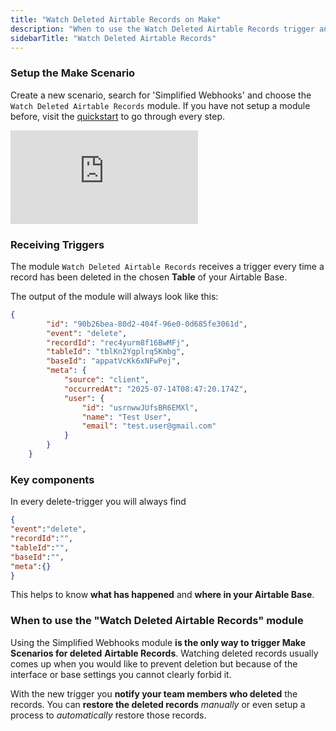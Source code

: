 ```yaml
---
title: "Watch Deleted Airtable Records on Make"
description: "When to use the Watch Deleted Airtable Records trigger and what to expect."
sidebarTitle: "Watch Deleted Airtable Records"
---
```


### Setup the Make Scenario

Create a new scenario, search for 'Simplified Webhooks' and choose the `Watch Deleted Airtable Records` module. If you have not setup a module before, visit the [quickstart](https://docs.simplified-webhooks.com/quickstart) to go through every step.

<Accordion title="Video Walkthrough" icon="sparkles">
    <iframe
  className="w-full aspect-video rounded-xl"
  src="https://www.youtube.com/embed/8mwDnzNKkb0"
  title="How to instantly trigger Make Scenarios for *Deleted* Airtable Records without using a Script!"
  frameBorder="0"
  allow="accelerometer; autoplay; clipboard-write; encrypted-media; gyroscope; picture-in-picture"
  allowFullScreen
></iframe>
</Accordion>

### Receiving Triggers

The module `Watch Deleted Airtable Records` receives a trigger every time a record has been deleted in the chosen **Table** of your Airtable Base.

The output of the module will always look like this:

```json expandable
{
        "id": "90b26bea-80d2-404f-96e0-0d685fe3061d",
        "event": "delete",
        "recordId": "rec4yurm8f16BwMFj",
        "tableId": "tblKn2Ygplrq5Kmbg",
        "baseId": "appatVcKk6xNFwPej",
        "meta": {
            "source": "client",
            "occurredAt": "2025-07-14T08:47:20.174Z",
            "user": {
                "id": "usrnwwJUfsBR6EMXl",
                "name": "Test User",
                "email": "test.user@gmail.com"
            }
        }
    }
```

### Key components

In every delete-trigger you will always find

```json
{
"event":"delete",
"recordId":"",
"tableId":"",
"baseId":"",
"meta":{}
}
```

This helps to know **what has happened** and **where in your Airtable Base**.

### When to use the "Watch Deleted Airtable Records" module

Using the Simplified Webhooks module **is the only way to trigger Make Scenarios for deleted** **Airtable Records**. Watching deleted records usually comes up when you would like to prevent deletion but because of the interface or base settings you cannot clearly forbid it.

With the new trigger you **notify your team members who deleted** the records. You can **restore the deleted records** _manually_ or even setup a process to _automatically_ restore those records.